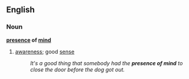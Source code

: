 ==English==

===Noun===
'''[[presence]] of [[mind]]'''
#[[awareness]]; good [[sense]]
#:''It's a good thing that somebody had the '''presence of mind''' to close the door before the dog got out.''